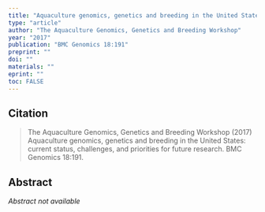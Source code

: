 ```yaml
---
title: "Aquaculture genomics, genetics and breeding in the United States: current status, challenges, and priorities for future research"
type: "article"
author: "The Aquaculture Genomics, Genetics and Breeding Workshop"
year: "2017"
publication: "BMC Genomics 18:191"
preprint: ""
doi: ""
materials: ""
eprint: ""
toc: FALSE
---
```


## Citation

> The Aquaculture Genomics, Genetics and Breeding Workshop (2017) Aquaculture genomics, genetics and breeding in the United States: current status, challenges, and priorities for future research. BMC Genomics 18:191. 

## Abstract

*Abstract not available*
